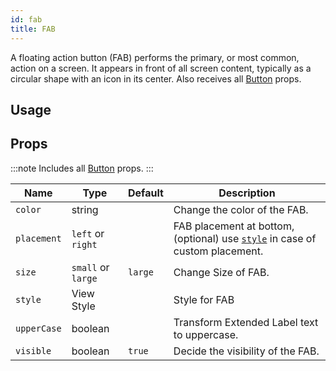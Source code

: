 ```yaml
---
id: fab
title: FAB
---
```



A floating action button (FAB) performs the primary, or most common, action on a screen.
It appears in front of all screen content, typically as a circular shape with an icon in its center.
Also receives all [Button](https://reactnativeelements.com/docs/button#props) props.

## Usage

<Usage />

## Props

:::note
Includes all [Button](/docs/documentation/button#props) props.
:::

<div class='table-responsive'>

| Name        | Type               | Default | Description                                                                            |
| ----------- | ------------------ | ------- | -------------------------------------------------------------------------------------- |
| `color`     | string             |         | Change the color of the FAB.                                                           |
| `placement` | `left` or `right`  |         | FAB placement at bottom, (optional) use [`style`](#style) in case of custom placement. |
| `size`      | `small` or `large` | `large` | Change Size of FAB.                                                                    |
| `style`     | View Style         |         | Style for FAB                                                                          |
| `upperCase` | boolean            |         | Transform Extended Label text to uppercase.                                            |
| `visible`   | boolean            | `true`  | Decide the visibility of the FAB.                                                      |

</div>
